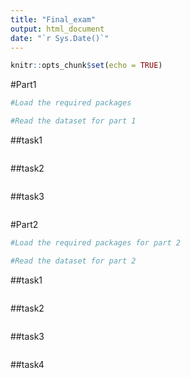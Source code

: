 ```yaml
---
title: "Final_exam"
output: html_document
date: "`r Sys.Date()`"
---
```


```r
knitr::opts_chunk$set(echo = TRUE)
```


#Part1

```r
#Load the required packages


```

```r
#Read the dataset for part 1


```


##task1
```r


```

##task2
```r


```


##task3
```r


```




#Part2

```r
#Load the required packages for part 2


```

```r
#Read the dataset for part 2


```


##task1
```r


```

##task2
```r


```


##task3
```r


```


##task4
```r


```


